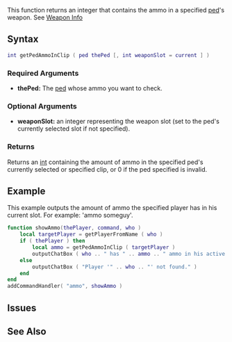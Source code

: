 
{{Server client function}}
This function returns an integer that contains the ammo in a specified [[/ped.md|ped]]'s weapon. See [[/weapon.md|Weapon Info]]

==Syntax==
<syntaxhighlight lang="lua">
int getPedAmmoInClip ( ped thePed [, int weaponSlot = current ] )
</syntaxhighlight>

===Required Arguments===
*'''thePed:''' The [[/ped.md|ped]] whose ammo you want to check.

===Optional Arguments===
*'''weaponSlot:''' an integer representing the weapon slot (set to the ped's currently selected slot if not specified).

===Returns===
Returns an [[/int.md|int]] containing the amount of ammo in the specified ped's currently selected or specified clip, or 0 if the ped specified is invalid.

==Example==
This example outputs the amount of ammo the specified player has in his current slot. For example: 'ammo someguy'.
<syntaxhighlight lang="lua">
function showAmmo(thePlayer, command, who )
	local targetPlayer = getPlayerFromName ( who )
	if ( thePlayer ) then
		local ammo = getPedAmmoInClip ( targetPlayer )
		outputChatBox ( who .. " has " .. ammo .. " ammo in his active clip" )
	else
		outputChatBox ( "Player '" .. who .. "' not found." )
	end
end
addCommandHandler( "ammo", showAmmo )
</syntaxhighlight>

== Issues ==
{{Issues|
{{Issue|7719|[[/getPedTotalAmmo.md|getPedTotalAmmo]]() & [[/getPedAmmoInClip.md|getPedAmmoInClip]]() serverside sometimes return invalid values}}
}}

==See Also==
{{Client_ped_functions}}